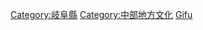 {{日本行政區劃分類導航|文化}}
{{Commonscat|Culture of Gifu prefecture}}

[[Category:岐阜縣|Category:岐阜縣]]
[[Category:中部地方文化|Category:中部地方文化]]
[[Category:日本各都道府縣文化|Gifu]]